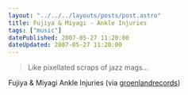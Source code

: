 ```yaml
---
layout: "../../../layouts/posts/post.astro"
title: Fujiya & Miyagi - Ankle Injuries
tags: ["music"]
datePublished: 2007-05-27 11:20:00
dateUpdated: 2007-05-27 11:20:00
---
```



<YouTube id="https://www.youtube.com/watch?v=N5XVeENmLMk" />

> Like pixellated scraps of jazz mags…

Fujiya & Miyagi Ankle Injuries (via
[groenlandrecords](http://youtube.com/user/groenlandrecords))

